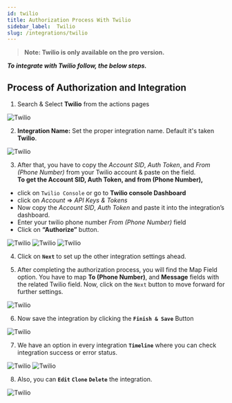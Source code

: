 ```yaml
---
id: twilio
title: Authorization Process With Twilio
sidebar_label:  Twilio
slug: /integrations/twilio
---
```


> **Note: Twilio is only available on the pro version.**

***To integrate with Twilio follow, the below steps.***


## Process of Authorization and Integration

1.	Search & Select **Twilio** from the actions pages
 <Image src="actions/twilio/select-action-twilio" alt="Twilio" w="1020" h="350" />

2. **Integration Name:** Set the proper integration name. Default it's taken **Twilio**.
 <Image src="actions/twilio/integration-name" alt="Twilio" w="1020" h="350" />

3.	After that, you have to copy the *Account SID*, *Auth Token*, and *From (Phone Number)* from your Twilio account & paste on the field.   
**To get the Account SID, Auth Token, and from (Phone Number),** 
-	click on `Twilio Console` or go to **Twilio console Dashboard**
-	click on *Account* => *API Keys & Tokens*
-	Now copy the *Account SID*, *Auth Token* and paste it into the integration’s dashboard. 
-	Enter your twilio phone number *From (Phone Number)* field
-	Click on **“Authorize”** button.

 <Image src="actions/twilio/click-twilio-console" alt="Twilio" w="1020" h="350" />
 <Image src="actions/twilio/create-api" alt="Twilio" w="1020" h="350" />
 <Image src="actions/twilio/authorize" alt="Twilio" w="1020" h="350" />


4. Click on **`Next`** to set up the other integration settings ahead.

5. After completing the authorization process, you will find the Map Field option. You have to map **To (Phone Number)**, and **Message** fields with the related Twilio field.  Now, click on the `Next` button to move forward for further settings. 
 <Image src="actions/twilio/twilio-field-map" alt="Twilio" w="1020" h="350" />

6. Now save the integration by clicking the **`Finish & Save`** Button

 <Image src="actions/twilio/finish-save" alt="Twilio" w="1020" h="350" />

7. We have an option in every integration **`Timeline`** where you can check integration success or error status.
 <Image src="actions/twilio/twilio-timeline" alt="Twilio" w="1020" h="350" />
 <Image src="actions/twilio/twilio-log" alt="Twilio" w="1020" h="350" />

8. Also, you can **`Edit`** **`Clone`** **`Delete`** the integration.

 <Image src="actions/twilio/twilio-option" alt="Twilio" w="1020" h="350" />


<Feedback/>